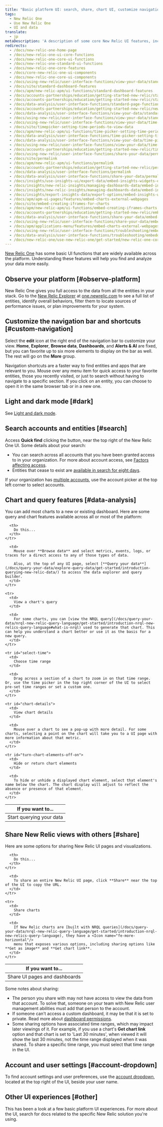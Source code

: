 ```yaml
---
title: "Basic platform UI: search, share, chart UI, customize navigation, and more"
tags:
  - New Relic One
  - Use New Relic One
  - UI and data
translate:
  - jp
metaDescription: 'A description of some core New Relic UI features, including chart features, search features, sharing options, account selection, and more.'
redirects:
  - /docs/new-relic-one-home-page
  - /docs/new-relic-one-ui-core-functions
  - /docs/new-relic-one-core-ui-functions
  - /docs/new-relic-one-standard-ui-functions
  - /docs/new-relic-one-core-features
  - /docs/core-new-relic-one-ui-components
  - /docs/new-relic-one-core-ui-components
  - /docs/using-new-relic/user-interface-functions/view-your-data/standard-new-relic-ui-page-functions
  - /docs/site/standard-dashboard-features
  - /docs/apm/new-relic-apm/ui-functions/standard-dashboard-features
  - /docs/accounts-partnerships/education/getting-started-new-relic/standard-dashboard-features
  - /docs/accounts-partnerships/education/getting-started-new-relic/standard-page-functions
  - /docs/data-analysis/user-interface-functions/standard-page-functions
  - /docs/accounts-partnerships/education/getting-started-new-relic/new-relic-user-interface
  - /docs/data-analysis/user-interface-functions/view-your-data/standard-page-functions
  - /docs/using-new-relic/user-interface-functions/view-your-data/standard-page-functions
  - /docs/using-new-relic/user-interface-functions/view-your-data/time-picker-set-time-periods-view-data
  - /docs/site/timepicker-setting-time-periods-to-view-data
  - /docs/apm/new-relic-apm/ui-functions/time-picker-setting-time-periods-view-data
  - /docs/data-analysis/user-interface-functions/time-picker-setting-time-periods-view-data
  - /docs/data-analysis/user-interface-functions/view-your-data/time-picker-setting-time-periods-view-data
  - /docs/using-new-relic/user-interface-functions/view-your-data/time-picker-setting-time-periods-view-data
  - /docs/accounts-partnerships/education/getting-started-new-relic/time-picker-setting-time-periods-view-data
  - /docs/using-new-relic/user-interface-functions/share-your-data/permalink-url-selected-time
  - /docs/site/permalink
  - /docs/apm/new-relic-apm/ui-functions/permalink
  - /docs/accounts-partnerships/education/getting-started-new-relic/permalink
  - /docs/data-analysis/user-interface-functions/permalink
  - /docs/data-analysis/user-interface-functions/share-your-data/permalink
  - /docs/insights/use-insights-ui/export-data/embed-insights-widgets-external-webpages
  - /docs/insights/new-relic-insights/managing-dashboards-data/embed-insights-widgets
  - /docs/insights/new-relic-insights/managing-dashboards-data/embed-insights-widgets-external-webpages
  - /docs/insights/export-insights-data/export-options/embed-insights-widgets-external-webpages
  - /docs/apm/apm-ui-pages/features/embed-charts-external-webpages
  - /docs/site/embed-creating-iframes-for-charts
  - /docs/apm/new-relic-apm/ui-functions/embed-creating-iframes-charts
  - /docs/accounts-partnerships/education/getting-started-new-relic/embed-creating-iframes-charts
  - /docs/data-analysis/user-interface-functions/share-your-data/embed-creating-iframes-charts
  - /docs/using-new-relic/user-interface-functions/share-your-data/embed-charts-external-webpages
  - /docs/apm/applications-menu/features/embed-charts-external-webpages
  - /docs/using-new-relic/user-interface-functions/troubleshooting/embedded-charts-are-missing-metrics
  - /docs/data-analysis/user-interface-functions/troubleshooting/embedded-charts-missing-metrics
  - /docs/new-relic-one/use-new-relic-one/get-started/new-relic-one-core-ui-components
---
```


[New Relic One](/docs/new-relic-one-overview) has some basic UI functions that are widely available across the platform. Understanding these features will help you find and analyze your data more easily.

## Observe your platform [#observe-platform]

New Relic One gives you full access to the data from all the entities in your stack. Go to the [New Relic Explorer](/docs/new-relic-one/use-new-relic-one/core-concepts/entity-explorer-view-performance-across-apps-services-hosts) at [one.newrelic.com](https://one.newrelic.com) to see a full list of entities, identify overall behaviors, filter them to locate sources of performance issues, or plan improvements for your system.

## Customize the navigation bar and shortcuts [#custom-navigation]

Select the **edit** <Icon name="fe-edit-2"/>
icon at the right end of the navigation bar to customize your view. **Home**, **Explorer**, **Browse data**, **Dashboards**, and **Alerts & AI** are fixed, but you can favorite up to six more elements to display on the bar as well. The rest will go on the **More** group.

Navigation shortcuts are a faster way to find entities and apps that are relevant to you. Mouse over any menu item for quick access to your favorite entities, those you recently visited, or just to search without having to navigate to a specific section. If you click on an entity, you can choose to open it in the same browser tab or in a new one.

## Light and dark mode [#dark]

See [Light and dark mode](/docs/using-new-relic/welcome-new-relic/get-started/view-our-ui-dark-mode).

## Search accounts and entities [#search]

Access **Quick find** clicking the <Icon name="fe-search"/> button, near the top right of the New Relic One UI. Some details about your search:

* You can search across all accounts that you have been granted access to in your organization. For more about account access, see [Factors affecting access](/docs/accounts/accounts-billing/general-account-settings/factors-affecting-access-features-data#account-access).
* Entities that cease to exist are [available in search for eight days](/docs/new-relic-one-entity-explorer#data-retention).

If your organization has [multiple accounts](/docs/accounts/accounts-billing/general-account-settings/factors-affecting-access-features-data), use the account picker at the top left corner to select accounts.

## Chart and query features [#data-analysis]

You can add most charts to a new or existing dashboard. Here are some query and chart features available across all or most of the platform:

<table>
  <thead>
    <tr>
      <th width={250}>
        If you want to...
      </th>

      <th>
        Do this...
      </th>
    </tr>
  </thead>

  <tbody>
    <tr>
      <td>
        Start querying your data
      </td>

      <td>
        Mouse over **Browse data** and select metrics, events, logs, or traces for a direct access to any of those types of data.

        Also, at the top of any UI page, select [**Query your data**](/docs/query-your-data/explore-query-data/get-started/introduction-querying-new-relic-data/) to access the data explorer and query builder.
      </td>
    </tr>

    <tr>
      <td>
        View a chart's query
      </td>

      <td>
        For some charts, you can [view the NRQL query](/docs/query-your-data/nrql-new-relic-query-language/get-started/introduction-nrql-new-relics-query-language#what-is-nrql) used to generate that chart. This can help you understand a chart better or use it as the basis for a new query.
      </td>
    </tr>

    <tr id="select-time">
      <td>
        Choose time range
      </td>

      <td>
        Drag across a section of a chart to zoom in on that time range. Or, use the time picker in the top right corner of the UI to select pre-set time ranges or set a custom one.
      </td>
    </tr>

    <tr id="chart-details">
      <td>
        View chart details
      </td>

      <td>
        Mouse over a chart to see a pop-up with more detail. For some charts, selecting a point on the chart will take you to a UI page with more information about that metric.
      </td>
    </tr>

    <tr id="turn-chart-elements-off-on">
      <td>
        Hide or return chart elements
      </td>

      <td>
        To hide or unhide a displayed chart element, select that element's name below the chart. The chart display will adjust to reflect the absence or presence of that element.
      </td>
    </tr>
  </tbody>
</table>

## Share New Relic views with others [#share]

Here are some options for sharing New Relic UI pages and visualizations.

<table>
  <thead>
    <tr>
      <th width={250}>
        If you want to...
      </th>

      <th>
        Do this...
      </th>
    </tr>
  </thead>

  <tbody>
    <tr>
      <td id="permalink">
        Share UI pages and dashboards
      </td>

      <td>
        To share an entire New Relic UI page, click **Share** near the top of the UI to copy the URL.
      </td>
    </tr>

    <tr>
      <td>
        Share charts
      </td>

      <td>
        If New Relic charts are [built with NRQL queries](/docs/query-your-data/nrql-new-relic-query-language/get-started/introduction-nrql-new-relics-query-language), they have a <Icon name="fe-more-horizontal"/>
        menu that exposes various options, including sharing options like **Get as image** and **Get chart link**.
      </td>
    </tr>
  </tbody>
</table>

Some notes about sharing:

* The person you share with may not have access to view the data from that account. To solve that, someone on your team with New Relic user management abilities must add that person to the account.
* If someone can't access a custom dashboard, it may be that it is set to private. Read more about [dashboard permissions](/docs/query-your-data/explore-query-data/dashboards/introduction-dashboards#dashboards-permissions).
* Some sharing options have associated time ranges, which may impact later viewings of it. For example, if you use a chart's **Get chart link** option and that chart is set to 'Last 30 minutes', when viewed it will show the last 30 minutes, not the time range displayed when it was shared. To share a specific time range, you must select that time range in the UI.


## Account and user settings [#account-dropdown]

To find account settings and user preferences, use the [account dropdown](/docs/using-new-relic/welcome-new-relic/get-started/glossary#account-dropdown), located at the top right of the UI, beside your user name.

## Other UI experiences [#other]

This has been a look at a few basic platform UI experiences. For more about the UI, search for docs related to the specific New Relic solution you're using. 